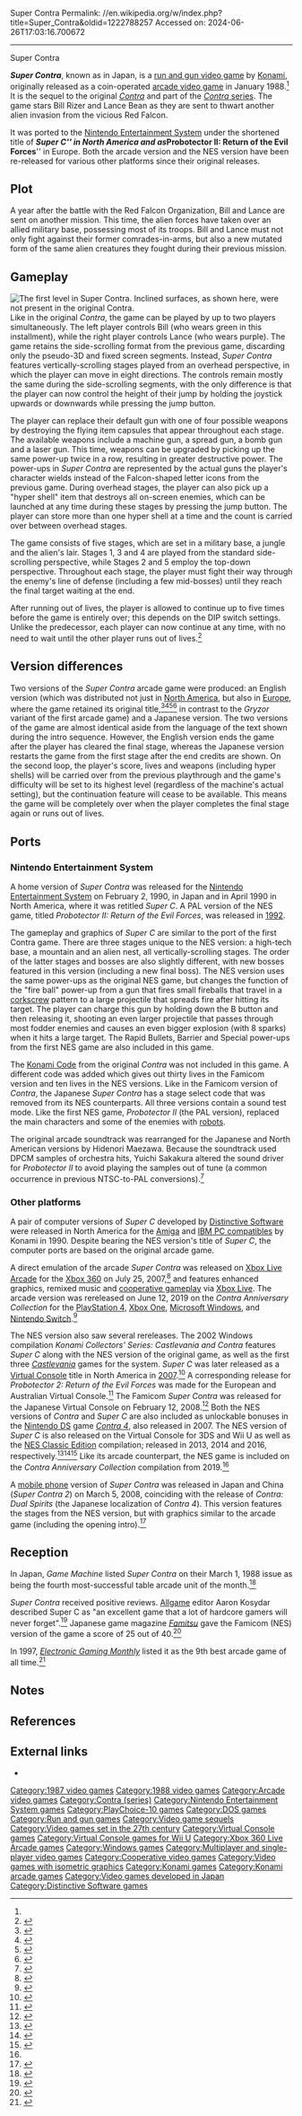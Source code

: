 Super Contra
Permalink: //en.wikipedia.org/w/index.php?title=Super_Contra&oldid=1222788257
Accessed on: 2024-06-26T17:03:16.700672



------
Super Contra
{{short description|1988 video game}}
{{Infobox video game
| title = Super Contra
| image = Super contra.jpg
| alt = European arcade flyer
| caption = European arcade flyer
| developer = [[Konami]]
| publisher = Konami
| series = ''[[Contra (series)|Contra]]''
| director = Hideyuki Tsujimoto, K. Wada, S. Fujiwara, Takashi Kondo (arcade)
| producer = Koji Hiroshita
| programmer = Eric Freytag (DOS)<br/>[[Shigeharu Umezaki]] (NES)
| artist = Kengo Nakamura<br/>Setsu Muraki (NES)
| writer = Hideyuki Tsujimoto
| composer = Kazuki Muraoka, Motoaki Furukawa (Arcade)<br/>Kris Hatlelid, Michael J. Sokyrka (DOS)<br/>Hidenori Maezawa, Yūichi Sakakura (NES)
| platforms = [[Arcade video game|Arcade]], [[Nintendo Entertainment System]], [[Xbox 360]], [[Amiga]], [[IBM Personal Computer|IBM PC]], [[MS-DOS]]
| released = {{Collapsible list
 | title=January 28, 1988
 | '''Arcade'''<br />{{vgrelease|JP|January 28, 1988<ref name="USCO">{{cite web |title=Super Contra (Registration Number PA0000350303) |url=https://cocatalog.loc.gov |website=[[United States Copyright Office]] |access-date=22 September 2021}}</ref>|WW|[[1988 in video gaming|March 1988]]<ref>{{cite book |last1=Akagi |first1=Masumi |title=アーケードTVゲームリスト国内•海外編(1971–2005) |trans-title=Arcade TV Game List: Domestic • Overseas Edition (1971–2005) |date=October 13, 2006 |publisher=Amusement News Agency |language=ja |location=Japan |isbn=978-4990251215 |pages=121–2 |url=https://archive.org/details/ArcadeGameList1971-2005/page/n123}}</ref>}}'''NES/Famicom'''<br />{{vgrelease|JP|February 2, 1990|NA|April 1990<ref name="NintendoList">{{cite web |url=https://www.nintendo.com/consumer/downloads/nes_games.pdf |publisher=[[Nintendo]] |access-date=August 9, 2015 |title=All NES Games |url-status=dead |archive-url=https://web.archive.org/web/20140611225644/http://www.nintendo.com/consumer/downloads/nes_games.pdf |archive-date=June 11, 2014 }}</ref>|EU|1992}}'''Amiga'''<br />{{vgrelease|NA|1990}}'''MS-DOS'''<br />{{vgrelease|NA|1990}}'''Microsoft Windows'''<br />{{vgrelease|NA|November 16, 2002}}<!-- per VG infobox template, do not list emulated releases, i.e. Virtual Console, Xbox 360 -->
 }}
| genre = [[Run and gun video game|Run and gun]]
| modes = [[Single-player video game|Single-player]], [[Multiplayer video game|multiplayer]]
| arcade system = Konami GX775,<ref>{{cite web|url=http://www.nmisystems.com/konami/|title=Konami board numbers|accessdate=2017-08-05}}{{Dead link|date=May 2019 |bot=InternetArchiveBot |fix-attempted=yes }}</ref> [[PlayChoice-10]]
}}

'''''Super Contra''''', known as {{nihongo foot|'''''Super Contra: The Alien Strikes Back'''''|スーパー魂斗羅 エイリアンの逆襲|Sūpā Kontora: Eirian no Gyakushū||lead=yes|group=lower-alpha}} in Japan, is a [[run and gun video game]] by [[Konami]], originally released as a coin-operated [[arcade video game]] in January 1988.<ref name="USCO"/> It is the sequel to the original ''[[Contra (video game)|Contra]]'' and part of the [[Contra (series)|''Contra'' series]]. The game stars Bill Rizer and Lance Bean as they are sent to thwart another alien invasion from the vicious Red Falcon.

It was ported to the [[Nintendo Entertainment System]] under the shortened title of '''''Super C''''' in North America and as '''''Probotector II: Return of the Evil Forces''''' in Europe. Both the arcade version and the NES version have been re-released for various other platforms since their original releases.

==Plot==
A year after the battle with the Red Falcon Organization,{{efn|The game takes place on December 2634 according to the opening sequence of the Japanese version, although this detail was removed from the international version.}} Bill and Lance are sent on another mission. This time, the alien forces have taken over an allied military base, possessing most of its troops. Bill and Lance must not only fight against their former comrades-in-arms, but also a new mutated form of the same alien creatures they fought during their previous mission.

==Gameplay==
{{More citations needed section|date=September 2019}}
[[Image:Super contra (gameplay).png|left|thumb|upright|The first level in ''Super Contra''. Inclined surfaces, as shown here, were not present in the original ''Contra''.]]
Like in the original ''Contra'', the game can be played by up to two players simultaneously. The left player controls Bill (who wears green in this installment), while the right player controls Lance (who wears purple). The game retains the side-scrolling format from the previous game, discarding only the pseudo-3D and fixed screen segments. Instead, ''Super Contra'' features vertically-scrolling stages played from an overhead perspective, in which the player can move in eight directions. The controls remain mostly the same during the side-scrolling segments, with the only difference is that the player can now control the height of their jump by holding the joystick upwards or downwards while pressing the jump button.

The player can replace their default gun with one of four possible weapons by destroying the flying item capsules that appear throughout each stage. The available weapons include a machine gun, a spread gun, a bomb gun and a laser gun. This time, weapons can be upgraded by picking up the same power-up twice in a row, resulting in greater destructive power. The power-ups in ''Super Contra'' are represented by the actual guns the player's character wields instead of the Falcon-shaped letter icons from the previous game. During overhead stages, the player can also pick up a "hyper shell" item that destroys all on-screen enemies, which can be launched at any time during these stages by pressing the jump button. The player can store more than one hyper shell at a time and the count is carried over between overhead stages.

The game consists of five stages, which are set in a military base, a jungle and the alien's lair. Stages 1, 3 and 4 are played from the standard side-scrolling perspective, while Stages 2 and 5 employ the top-down perspective. Throughout each stage, the player must fight their way through the enemy's line of defense (including a few mid-bosses) until they reach the final target waiting at the end.

After running out of lives, the player is allowed to continue up to five times before the game is entirely over; this depends on the DIP switch settings. Unlike the predecessor, each player can now continue at any time, with no need to wait until the other player runs out of lives.<ref name=ac_superc_manual>{{cite web|url=http://www.theboneyardpdflibrary.com/Arcadex5w2y6g9lp3sManuals/arcademanuals_s/Super%20Contra%20%28Operators%20Manual%29.pdf|title=Super Contra arcade bilingual manual}}{{Dead link|date=June 2018 |bot=InternetArchiveBot |fix-attempted=no }}</ref>

==Version differences==
Two versions of the ''Super Contra'' arcade game were produced: an English version (which was distributed not just in [[North America]], but also in [[Europe]], where the game retained its original title,<ref>{{cite web|url=http://flyers.arcade-museum.com/?page=flyer&db=videodb&id=1121&image=1|title=Promotional brochure published by Konami LTD. in Europe|access-date=2014-09-06|archive-url=https://web.archive.org/web/20140708235748/http://flyers.arcade-museum.com/?page=flyer&db=videodb&id=1121&image=1|archive-date=2014-07-08|url-status=live}}</ref><ref>{{cite journal |last1=O'Connor |first1=Frank |last2=Boone |first2=Tim |date=May 1992 |title=Contra Spirits review |journal=[[Computer and Video Games]] |issue=126 |pages=38–39 |url=ftp://ftp.worldofspectrum.org/pub/sinclair/magazines/C+VG/Issue126/Pages/CVG12600039.jpg |quote=Arcade fans might remember the original ''Gryzor'' coin-op. It was called ''Contra'' everywhere else except Europe. The reason for this was the political conflict in Nicaragua was considered too sensitive. This was a bit daft considering that the sequel was allowed to retain its original name. ''Super Contra''. Confused? Don't worry - everyone else is as well. }}{{Dead link|date=June 2018 |bot=InternetArchiveBot |fix-attempted=no }}</ref><ref>{{cite journal |last=Kelly |first=Nick |date=March 1988 |title= Arcades |journal= [[Commodore User]] |issue=54|pages=107 |url=http://amr.abime.net/amr_popup_picture.php?src=cu_amiga/magscans/cu_1988_03/107.jpg&c=34353 }}</ref><ref>{{cite journal|last=Brennan|first=Ciarán|date=April 1988|title=Slots of Fun|journal=[[Your Sinclair]]|issue=52|pages=78|url=http://solvalou.com/subpage/arcade_reviews/56/340/super_contra_review.html|archive-url=https://web.archive.org/web/20150403203353/http://www.solvalou.com/subpage/arcade_reviews/56/340/super_contra_review.html|archive-date=2015-04-03|url-status=live}}</ref> in contrast to the ''Gryzor'' variant of the first arcade game) and a Japanese version. The two versions of the game are almost identical aside from the language of the text shown during the intro sequence. However, the English version ends the game after the player has cleared the final stage, whereas the Japanese version restarts the game from the first stage after the end credits are shown. On the second loop, the player's score, lives and weapons (including hyper shells) will be carried over from the previous playthrough and the game's difficulty will be set to its highest level (regardless of the machine's actual setting), but the continuation feature will cease to be available. This means the game will be completely over when the player completes the final stage again or runs out of lives.

==Ports==

===Nintendo Entertainment System===
A home version of ''Super Contra'' was released for the [[Nintendo Entertainment System]] on February 2, 1990, in Japan and in April 1990 in North America, where it was retitled ''Super C''. A PAL version of the NES game, titled ''Probotector II: Return of the Evil Forces'', was released in [[1992 in video gaming|1992]].

The gameplay and graphics of ''Super C'' are similar to the port of the first Contra game. There are three stages unique to the NES version: a high-tech base, a mountain and an alien nest, all vertically-scrolling stages. The order of the latter stages and bosses are also slightly different, with new bosses featured in this version (including a new final boss). The NES version uses the same power-ups as the original NES game, but changes the function of the "fire ball" power-up from a gun that fires small fireballs that travel in a [[corkscrew]] pattern to a large projectile that spreads fire after hitting its target. The player can charge this gun by holding down the B button and then releasing it, shooting an even larger projectile that passes through most fodder enemies and causes an even bigger explosion (with 8 sparks) when it hits a large target. The Rapid Bullets, Barrier and Special power-ups from the first NES game are also included in this game.

The [[Konami Code]] from the original ''Contra'' was not included in this game. A different code was added which gives out thirty lives in the Famicom version and ten lives in the NES versions. Like in the Famicom version of ''Contra'', the Japanese ''Super Contra'' has a stage select code that was removed from its NES counterparts. All three versions contain a sound test mode. Like the first NES game, ''Probotector II'' (the PAL version), replaced the main characters and some of the enemies with [[robot]]s.

The original arcade soundtrack was rearranged for the Japanese and North American versions by Hidenori Maezawa. Because the soundtrack used DPCM samples of orchestra hits, Yuichi Sakakura altered the sound driver for ''Probotector II'' to avoid playing the samples out of tune (a common occurrence in previous NTSC-to-PAL conversions).<ref>{{Cite web |url=http://www.vgmuseum.com/end/nes/b/probo2.htm |title=Ending for Probotector II(NES / Famicom) |access-date=2015-10-18 |archive-url=https://web.archive.org/web/20150918182741/http://www.vgmuseum.com/end/nes/b/probo2.htm |archive-date=2015-09-18 |url-status=bot: unknown }}</ref>

=== Other platforms ===
A pair of computer versions of ''Super C'' developed by [[Distinctive Software]] were released in North America for the [[Amiga]] and [[IBM PC compatible]]s by Konami in 1990. Despite bearing the NES version's title of ''Super C'', the computer ports are based on the original arcade game.

A direct emulation of the arcade ''Super Contra'' was released on [[Xbox Live Arcade]] for the [[Xbox 360]] on July 25, 2007,<ref>{{cite web |url=http://www.xbox.com/en-US/games/s/supercontraxboxlivearcade/default.htm|title=Xbox.com : Super Contra - Game Detail Page|accessdate=2007-12-23 |archive-url = https://web.archive.org/web/20071130141750/http://www.xbox.com/en-US/games/s/supercontraxboxlivearcade/default.htm <!-- Bot retrieved archive --> |archive-date = 2007-11-30}}</ref> and features enhanced graphics, remixed music and [[Cooperative video game|cooperative gameplay]] via [[Xbox Live]]. The arcade version was rereleased on June 12, 2019 on the ''Contra Anniversary Collection'' for the [[PlayStation 4]], [[Xbox One]], [[Microsoft Windows]], and [[Nintendo Switch]].<ref name="Anniversary Collection">{{Cite web|url=https://www.konami.com/games/50th/ac/contra/us/en/|title = Anniversary Collection}}</ref>

The NES version also saw several rereleases. The 2002 Windows compilation ''Konami Collectors' Series: Castlevania and Contra'' features ''Super C'' along with the NES version of the original game, as well as the first three ''[[Castlevania]]'' games for the system. ''Super C'' was later released as a [[Virtual Console]] title in North America in [[2007 in video gaming|2007]].<ref>{{cite web|url=http://wii.nintendo.com/vc_gamepage.jsp?title=super_c|title=Wii.Nintendo.com - Wii Virtual Console games - Super C}}</ref> A corresponding release for ''Probotector 2: Return of the Evil Forces'' was made for the European and Australian Virtual Console.<ref>{{cite web|url=http://wii.nintendo.co.uk/23642.html|title=Nintendo Wii: Info|access-date=2007-12-22}}{{dead link|date=July 2019|bot=medic}}{{cbignore|bot=medic}}</ref> The Famicom ''Super Contra'' was released for the Japanese Virtual Console on February 12, 2008.<ref>{{cite web|url=https://www.nintendo.co.jp/wii/vc/vc_scr/index.html|title=VC スーパー魂斗羅|language=ja|access-date=2016-07-24|archive-url=https://web.archive.org/web/20160306152607/https://www.nintendo.co.jp/wii/vc/vc_scr/index.html|archive-date=2016-03-06|url-status=live}}</ref> Both the NES versions of ''Contra'' and ''Super C'' are also included as unlockable bonuses in the [[Nintendo DS]] game ''[[Contra 4]]'', also released in 2007. The NES version of ''Super C'' is also released on the Virtual Console for 3DS and Wii U as well as the [[NES Classic Edition]] compilation; released in 2013, 2014 and 2016, respectively.<ref>{{Cite web|url=https://www.nintendo.com/games/detail/super-c-3ds/|title = Super C for Nintendo 3DS - Nintendo Game Details}}</ref><ref>{{Cite web|url=https://www.nintendo.com/games/detail/super-c-wii-u/|title = Super C for Wii U - Nintendo Game Details}}</ref><ref>{{Cite web|url=https://www.polygon.com/2016/11/11/13587912/nintendo-nes-classic-edition-review|title = Nintendo NES Classic Edition review|website = [[Polygon (website)|Polygon]]|date = 11 November 2016}}</ref> Like its arcade counterpart, the NES game is included on the ''Contra Anniversary Collection'' compilation from 2019.<ref name="Anniversary Collection"/>

A [[mobile phone]] version of ''Super Contra'' was released in Japan and China (''Super Contra 2'') on March 5, 2008, coinciding with the release of ''Contra: Dual Spirits'' (the Japanese localization of ''Contra 4''). This version features the stages from the NES version, but with graphics similar to the arcade game (including the opening intro).<ref>{{cite web|url=http://www.konami.jp/products/appli_supercontra/|title=【コナミネットDX】スーパー魂斗羅|language=ja|access-date=2008-03-15|archive-url=https://web.archive.org/web/20080320022036/http://www.konami.jp/products/appli_supercontra/|archive-date=2008-03-20|url-status=live}}</ref>

==Reception==
{{Expand section|date=June 2013}}
{{Video game reviews
| GR = NES: 75%<ref>{{cite web |url=https://www.gamerankings.com/nes/563463-super-c/index.html |title=Super C for NES |website=[[GameRankings]] |publisher=[[CBS Interactive]] |accessdate=2018-09-13 |archive-url=https://web.archive.org/web/20171123132754/http://www.gamerankings.com/nes/563463-super-c/index.html |archive-date=2017-11-23 |url-status=live }}</ref>
| MC = X360: 61/100<ref>{{cite web |url=https://www.metacritic.com/game/super-contra/critic-reviews/?platform=xbox-360 |title=Super Contra for Xbox 360 Reviews |website=[[Metacritic]] |publisher=[[CBS Interactive]] |accessdate=2018-09-13 |archive-url=https://web.archive.org/web/20170923065447/http://www.metacritic.com/game/xbox-360/super-contra |archive-date=2017-09-23 |url-status=live }}</ref>
| Allgame = {{Rating|4|5}} (NES)<ref name="allgamereview">{{cite web |url = http://www.allgame.com/game.php?id=1319&tab=review |title = Super C (NES) - Review| author = Aaron Kosydar|publisher = [[AllGame]] |accessdate =10 February 2019 |archive-url=https://web.archive.org/web/20141115214528/http://www.allgame.com/game.php?id=1319&tab=review |archive-date=15 November 2014}}</ref>
| Fam = 25/40 (Famicom)<ref name=":0" />
| IGN = 7.5/10<ref>{{cite web |url=http://wii.ign.com/articles/815/815984p1.html |title=Super C Review - IGN |publisher=Wii.ign.com |accessdate=2013-06-18 |archive-url=https://web.archive.org/web/20120323154246/http://wii.ign.com/articles/815/815984p1.html |archive-date=2012-03-23 |url-status=dead }}</ref>
| NLife = {{rating|8|10}}<ref>{{cite web |url=http://www.nintendolife.com/reviews/vc/super_c_nes |title=Super C (Wii Virtual Console / NES) Review |date=28 August 2007 |publisher=Nintendo Life |accessdate=2013-06-18 |archive-url=https://web.archive.org/web/20130129073113/http://www.nintendolife.com/reviews/vc/super_c_nes |archive-date=2013-01-29 |url-status=live }}</ref>
| NP = 4/5<ref>{{cite magazine|title=Super C|magazine=Nintendo Power|date=March 1990|issue= 11|page=49}}</ref>
| rev1 = ''[[Total!]]''
| rev1Score = 91%<ref>{{cite journal|title=Probotector II|journal=[[Total!]]|date=February 1993|issue= 14|pages=48–49}}</ref>
}}

In Japan, ''Game Machine'' listed ''Super Contra'' on their March 1, 1988 issue as being the fourth most-successful table arcade unit of the month.<ref>{{cite magazine|title=Game Machine's Best Hit Games 25 - テーブル型TVゲーム機 (Table Videos)|magazine=[[:ja:ゲームマシン|Game Machine]]|issue=327|publisher=[[:ja:アミューズメント通信社|Amusement Press, Inc.]]|date=1 March 1988|page=29|lang=ja}}</ref>

''Super Contra'' received positive reviews. [[Allgame]] editor Aaron Kosydar described Super C as "an excellent game that a lot of hardcore gamers will never forget".<ref name="allgamereview">{{cite web |url = http://www.allgame.com/game.php?id=1319&tab=review |title = Super C (NES) - Review| author = Aaron Kosydar|publisher = [[AllGame]] |accessdate =10 February 2019 |archive-url=https://web.archive.org/web/20141115214528/http://www.allgame.com/game.php?id=1319&tab=review |archive-date=15 November 2014}}</ref> Japanese game magazine ''[[Famitsu]]'' gave the Famicom (NES) version of the game a score of 25 out of 40.<ref name=":0">{{cite magazine|url=https://archive.org/stream/bi-weekly-famitsu-no.-94-february-16th-1990/Bi-Weekly%20Famitsu%20-%20No.%2094%20February%2016th%201990%20%28Compressed%29#page/n11/mode/1up|title=NEW GAMES CROSS REVIEW: スーパー魂斗羅 (ファミコン)|magazine=[[Famitsu]]|issue=94|publisher=[[ASCII Corporation]]|date=February 16, 1990|page=12|lang=ja}}</ref>

In 1997, ''[[Electronic Gaming Monthly]]'' listed it as the 9th best arcade game of all time.<ref>{{cite magazine |title=The 10 Best Arcade Games of All Time |magazine=[[Electronic Gaming Monthly]]|issue=100 |publisher=[[Ziff Davis]] |date=November 1997|page=130}}</ref>

{{Clear}}

== Notes ==
{{notelist}}

==References==
{{reflist|2}}

==External links==
*{{KLOV game|id=9884}}

{{Contra series|state=expanded}}
{{Portal bar|Video games|1980s}}

[[Category:1987 video games]]
[[Category:1988 video games]]
[[Category:Arcade video games]]
[[Category:Contra (series)]]
[[Category:Nintendo Entertainment System games]]
[[Category:PlayChoice-10 games]]
[[Category:DOS games]]
[[Category:Run and gun games]]
[[Category:Video game sequels]]
[[Category:Video games set in the 27th century]]
[[Category:Virtual Console games]]
[[Category:Virtual Console games for Wii U]]
[[Category:Xbox 360 Live Arcade games]]
[[Category:Windows games]]
[[Category:Multiplayer and single-player video games]]
[[Category:Cooperative video games]]
[[Category:Video games with isometric graphics]]
[[Category:Konami games]]
[[Category:Konami arcade games]]
[[Category:Video games developed in Japan]]
[[Category:Distinctive Software games]]